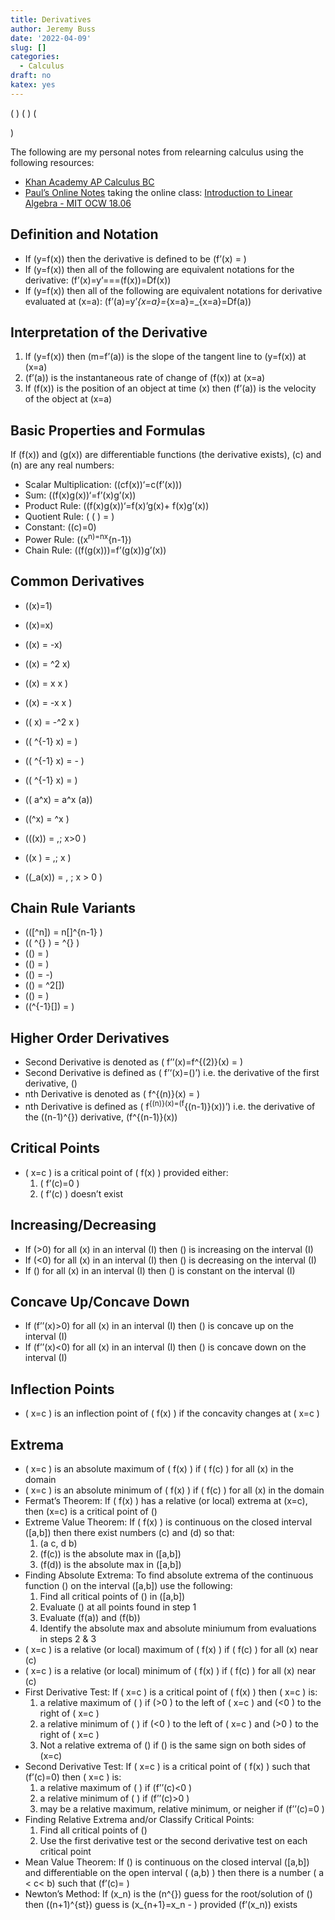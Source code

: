 ```yaml
---
title: Derivatives
author: Jeremy Buss
date: '2022-04-09'
slug: []
categories: 
  - Calculus
draft: no
katex: yes
---
```

\(\gdef\ddx{\frac{d}{dx}}\)
\(\gdef\fx{f(x)}\)
\(\gdef\fpx{f'(x)}\)

The following are my personal notes from relearning calculus using the following resources:

- [Khan Academy AP Calculus BC](https://www.khanacademy.org/math/ap-calculus-bc)
- [Paul's Online Notes](https://tutorial.math.lamar.edu/)
taking the online class: [Introduction to Linear Algebra - MIT OCW 18.06](https://ocw.mit.edu/courses/mathematics/18-06-linear-algebra-spring-2010/index.htm)

## Definition and Notation
- If \(y=f(x)\) then the derivative is defined to be \(f'(x) = \displaystyle{\lim_{h \rightarrow 0}} \frac{f(x+h)-f(x)}{h}\)
- If \(y=f(x)\) then all of the following are equivalent notations for the derivative: \(f'(x)=y'=\frac{df}{dx}=\frac{dy}{dx}=\frac{d}{dx}(f(x))=Df(x)\)
- If \(y=f(x)\) then all of the following are equivalent notations for derivative evaluated at \(x=a\):
\(f'(a)=y'\vert_{x=a}=\frac{df}{dx}\biggm\vert_{x=a}=\frac{dy}{dx}\biggm\vert_{x=a}=Df(a)\)

## Interpretation of the Derivative
1. If \(y=f(x)\) then \(m=f'(a)\) is the slope of the tangent line to \(y=f(x)\) at \(x=a\)
2. \(f'(a)\) is the instantaneous rate of change of \(f(x)\) at \(x=a\)
3. If \(f(x)\) is the position of an object at time \(x\) then \(f'(a)\) is the velocity of the object at \(x=a\)


## Basic Properties and Formulas
If \(f(x)\) and \(g(x)\) are differentiable functions (the derivative exists), \(c\) and \(n\) are any real numbers:

- Scalar Multiplication: \((cf(x))'=c(f'(x))\)
- Sum: \((f(x)\pm g(x))'=f'(x)\pm g'(x)\)
- Product Rule: \((f(x)g(x))'=f(x)'g(x)+ f(x)g'(x)\)
- Quotient Rule: \(\frac{d}{dx} \left ( \frac{f(x)}{g(x)}\right ) = \frac{f(x)'g(x) - f(x)g'(x)}{[g(x)]^2} \)
- Constant: \(\frac{d}{dx}(c)=0\)
- Power Rule: \(\frac{d}{dx}(x^n)=nx^{n-1}\)
- Chain Rule: \(\frac{d}{dx}(f(g(x)))=f'(g(x))g'(x)\)


## Common Derivatives

- \(\ddx(x)=1\)
- \(\ddx(\sin x)=\cos x\)
- \(\ddx(\cos x) = -\sin x\)
- \(\ddx(\tan x) = \sec ^2 x\)
- \(\ddx(\sec x) = \sec x \tan x  \)
- \(\ddx(\csc x) = -\csc x \cot x \)
- \(\ddx( \cot x) = -\csc^2 x \)
- \(\ddx( \sin ^{-1} x) = \frac{1}{\sqrt{1-x^2}}\)

- \(\ddx( \cos ^{-1} x) = - \frac{1}{\sqrt{1-x^2}}\)
- \(\ddx( \tan^{-1} x) = \frac{1}{1+x^2}\)
- \(\ddx( a^x) = a^x \ln (a)\)
- \(\ddx(\textrm{e}^x) = \textrm{e}^x \)
- \(\ddx(\ln(x)) = \frac{1}{x},\; x>0 \)
- \(\ddx(\ln \vert x \vert) = \frac{1}{x},\; x \ne 0\)
- \(\ddx(\log_a(x)) = \frac{1}{x \ln {a}}, \; x > 0 \)

## Chain Rule Variants

- \(\ddx([\fx^n]) = n[\fx]^{n-1} \fpx  \)
- \(\ddx \left ( \textrm{e}^{\fx} \right ) = \fpx \textrm{e}^{\fx} \)
- \(\ddx(\ln[\fx]) =\frac{\fpx}{\fx} \)
- \(\ddx(\sin[\fx]) = \fpx \cos [\fx]\)
- \(\ddx(\cos [\fx]) = -\fpx\sin[\fx] \)
- \(\ddx(\tan[\fx]) = \fpx \sec^2[\fx]\)
- \(\ddx(\sec[\fx]) = \fpx \sec[\fx]\tan[\fx]\)
- \(\ddx(\tan ^{-1}[\fx]) = \frac{\fpx}{1 + [\fx]^2} \)

## Higher Order Derivatives

- Second Derivative is denoted as \( f''(x)=f^{(2)}(x) = \frac{d^2f}{dx^2} \)
- Second Derivative is defined as \( f''(x)=(\fpx)'\) i.e. the derivative of the first derivative, \(\fpx\)
- nth Derivative is denoted as \( f^{(n)}(x) = \frac{d^nf}{dx^n} \)
- nth Derivative is defined as \( f^{(n)}(x)=(f^{(n-1)}(x))'\) i.e. the derivative of the \((n-1)^{\text{st}}\) derivative, \(f^{(n-1)}(x)\)

## Critical Points

- \( x=c \) is a critical point of \( f(x) \) provided either:
  1. \( f'(c)=0 \)
  2. \( f'(c) \) doesn't exist

## Increasing/Decreasing
- If \(\fpx>0\) for all \(x\) in an interval \(I\) then \(\fx\) is increasing on the interval \(I\)
- If \(\fpx<0\) for all \(x\) in an interval \(I\) then \(\fx\) is decreasing on the interval \(I\)
- If \(\fpx=0\) for all \(x\) in an interval \(I\) then \(\fx\) is constant on the interval \(I\)

## Concave Up/Concave Down
- If \(f''(x)>0\) for all \(x\) in an interval \(I\) then \(\fx\) is concave up on the interval \(I\)
- If \(f''(x)<0\) for all \(x\) in an interval \(I\) then \(\fx\) is concave down on the interval \(I\)

## Inflection Points
- \( x=c \) is an inflection point of \( f(x) \) if the concavity changes at \( x=c \)

## Extrema
- \( x=c \) is an absolute maximum of \( f(x) \) if \( f(c) \ge \fx \) for all \(x\) in the domain
- \( x=c \) is an absolute minimum of \( f(x) \) if \( f(c) \le \fx \) for all \(x\) in the domain
- Fermat's Theorem: If \( f(x) \) has a relative (or local) extrema at \(x=c\), then \(x=c\) is a critical point of \(\fx\)
- Extreme Value Theorem: If \( f(x) \) is continuous on the closed interval \([a,b]\) then there exist numbers \(c\) and \(d\) so that:
  1. \(a \le c, d \le b\)
  2. \(f(c)\) is the absolute max in \([a,b]\)
  3. \(f(d)\) is the absolute max in \([a,b]\)
- Finding Absolute Extrema: To find absolute extrema of the continuous function \(\fx\) on the interval \([a,b]\) use the following:
  1. Find all critical points of \(\fx\) in \([a,b]\)
  2. Evaluate \(\fx\) at all points found in step 1
  3. Evaluate \(f(a)\) and \(f(b)\)
  4. Identify the absolute max and absolute miniumum from evaluations in steps 2 & 3
- \( x=c \) is a relative (or local) maximum of \( f(x) \) if \( f(c) \ge \fx \) for all \(x\) near \(c\)
- \( x=c \) is a relative (or local) minimum of \( f(x) \) if \( f(c) \le \fx \) for all \(x\) near \(c\)
- First Derivative Test: If \( x=c \) is a critical point of \( f(x) \) then \( x=c \) is:
  1. a relative maximum of \( \fx \) if \(\fpx >0 \) to the left of \( x=c \) and \(\fpx <0 \) to the right of \( x=c \)
  2. a relative minimum of \( \fx \) if \(\fpx <0 \) to the left of \( x=c \) and \(\fpx >0 \) to the right of \( x=c \)
  3. Not a relative extrema of \(\fx\) if \(\fpx\) is the same sign on both sides of \(x=c\)
- Second Derivative Test: If \( x=c \) is a critical point of \( f(x) \) such that \(f'(c)=0\) then \( x=c \) is:
  1. a relative maximum of \( \fx \) if \(f''(c)<0 \)
  2. a relative minimum of \( \fx \) if \(f''(c)>0 \)
  3. may be a relative maximum, relative minimum, or neigher if \(f''(c)=0 \)
- Finding Relative Extrema and/or Classify Critical Points:
  1. Find all critical points of \(\fx\)
  2. Use the first derivative test or the second derivative test on each critical point
- Mean Value Theorem: If \(\fx\) is continuous on the closed interval \([a,b]\) and differentiable on the open interval \( (a,b) \) then there is a number \( a < c< b\) such that \(f'(c)= \frac{f(b)-f(a)}{b-a}\)
- Newton's Method: If \(x_n\) is the \(n^{\text{th}}\) guess for the root/solution of \(\fx=0\) then \((n+1)^{st}\) guess is \(x_{n+1}=x_n - \frac{f(x_n)}{f'(x_n)}\) provided \(f'(x_n)\) exists